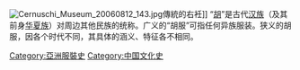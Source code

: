 {{unreferenced|time=2010-12-26T12:08:28+00:00}}
[[File:Cernuschi_Museum_20060812_143.jpg|thumb]]傳統的右衽]]
“[[胡人|胡]]”是古代[[汉族|汉族]]（及其前身[[华夏族|华夏族]]）对周边其他民族的统称。广义的“胡服”可指任何异族服装。狭义的胡服，因各个时代不同，其具体的涵义、特征各不相同。

{{中国历史小作品}}
[[Category:亞洲服裝史|Category:亞洲服裝史]]
[[Category:中国文化史|Category:中国文化史]]
